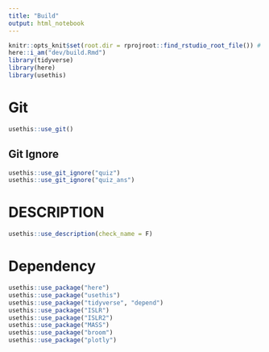 ```yaml
---
title: "Build"
output: html_notebook
---
```


```r
knitr::opts_knit$set(root.dir = rprojroot::find_rstudio_root_file()) # Set WD to Root
here::i_am("dev/build.Rmd")
library(tidyverse)
library(here)
library(usethis)
```

# Git

```r
usethis::use_git()
```

## Git Ignore

```r
usethis::use_git_ignore("quiz")
usethis::use_git_ignore("quiz_ans")
```

# DESCRIPTION

```r
usethis::use_description(check_name = F)
```

# Dependency

```r
usethis::use_package("here")
usethis::use_package("usethis")
usethis::use_package("tidyverse", "depend")
usethis::use_package("ISLR")
usethis::use_package("ISLR2")
usethis::use_package("MASS")
usethis::use_package("broom")
usethis::use_package("plotly")
```

